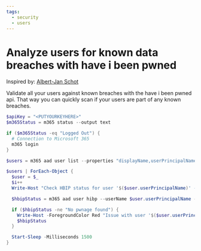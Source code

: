 ```yaml
---
tags:  
  - security
  - users
---
```



# Analyze users for known data breaches with have i been pwned

Inspired by: [Albert-Jan Schot](https://www.cloudappie.nl/cli-microsoft-haveibeenpwned-status/)

Validate all your users against known breaches with the have i been pwned api. That way you can quickly scan if your users are part of any known breaches.

<Tabs>
  <TabItem value="PowerShell">

  ```powershell
  $apiKey = "<PUTYOURKEYHERE>"
  $m365Status = m365 status --output text

  if ($m365Status -eq "Logged Out") {
    # Connection to Microsoft 365
    m365 login
  }

  $users = m365 aad user list --properties "displayName,userPrincipalName" | ConvertFrom-Json

  $users | ForEach-Object {
    $user = $_
    $i++
    Write-Host "Check HBIP status for user '$($user.userPrincipalName)' - ($i/$($users.length))"

    $hbipStatus = m365 aad user hibp --userName $user.userPrincipalName --apiKey $apiKey --verbose | ConvertFrom-Json

    if ($hbipStatus -ne "No pwnage found") {
      Write-Host -ForegroundColor Red "Issue with user '$($user.userPrincipalName)'"
      $hbipStatus
    }

    Start-Sleep -Milliseconds 1500
  }
  ```

  </TabItem>
</Tabs>


